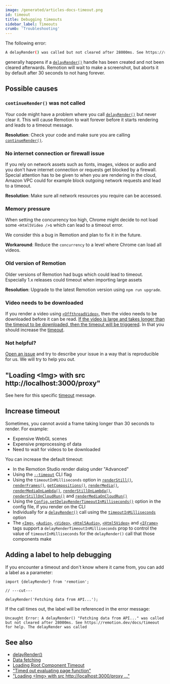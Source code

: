 ```yaml
---
image: /generated/articles-docs-timeout.png
id: timeout
title: Debugging timeouts
sidebar_label: Timeouts
crumb: 'Troubleshooting'
---
```


The following error:

```bash
A delayRender() was called but not cleared after 28000ms. See https://remotion.dev/docs/timeout for help. The delayRender was called
```

generally happens if a [`delayRender()`](/docs/delay-render) handle has been created and not been cleared afterwards. Remotion will wait to make a screenshot, but aborts it by default after 30 seconds to not hang forever.

## Possible causes

### `continueRender()` was not called

Your code might have a problem where you call [`delayRender()`](/docs/delay-render) but never clear it. This will cause Remotion to wait forever before it starts rendering and leads to a timeout message.

**Resolution**: Check your code and make sure you are calling [`continueRender()`](/docs/continue-render).

### No internet connection or firewall issue

If you rely on network assets such as fonts, images, videos or audio and you don't have internet connection or requests get blocked by a firewall. Special attention has to be given to when you are rendering in the cloud, Amazon VPC could for example block outgoing network requests and lead to a timeout.

**Resolution**: Make sure all network resources you require can be accessed.

### Memory pressure

When setting the concurrency too high, Chrome might decide to not load some `<Html5Video />`s which can lead to a timeout error.

We consider this a bug in Remotion and plan to fix it in the future.

**Workaround**: Reduce the `concurrency` to a level where Chrome can load all videos.

### Old version of Remotion

Older versions of Remotion had bugs which could lead to timeout.
Especially 1.x releases could timeout when importing large assets

**Resolution**: Upgrade to the latest Remotion version using `npm run upgrade`.

### Video needs to be downloaded

If you render a video using [`<OffthreadVideo>`](/docs/offthreadvideo), then the video needs to be downloaded before it can be read. [If the video is large and takes longer than the timeout to be downloaded, then the timeout will be triggered](/docs/troubleshooting/delay-render-proxy). In that you should increase the [timeout](#increase-timeout).

### Not helpful?

[Open an issue](https://github.com/remotion-dev/remotion/issues/new) and try to describe your issue in a way that is reproducible for us. We will try to help you out.

## "Loading &lt;Img&gt; with src http://localhost:3000/proxy"

See here for this specific [timeout](/docs/troubleshooting/delay-render-proxy) message.

## Increase timeout<AvailableFrom v="2.6.3"/>

Sometimes, you cannot avoid a frame taking longer than 30 seconds to render. For example:

- Expensive WebGL scenes
- Expensive preprocessing of data
- Need to wait for videos to be downloaded

You can increase the default timeout:

- In the Remotion Studio render dialog under "Advanced"
- Using the [`--timeout`](/docs/cli/render#--timeout) CLI flag
- Using the `timeoutInMilliseconds` option in [`renderStill()`](/docs/renderer/render-still#timeoutinmilliseconds), [`renderFrames()`](/docs/renderer/render-frames#timeoutinmilliseconds), [`getCompositions()`](/docs/renderer/get-compositions#timeoutinmilliseconds), [`renderMedia()`](/docs/renderer/render-media#timeoutinmilliseconds), [`renderMediaOnLambda()`](/docs/lambda/rendermediaonlambda#timeoutinmilliseconds), [`renderStillOnLambda()`](/docs/lambda/renderstillonlambda#timeoutinmilliseconds), [`renderStillOnCloudRun()`](/docs/cloudrun/renderstilloncloudrun#delayrendertimeoutinmilliseconds) and [`renderMediaOnCloudRun()`](/docs/cloudrun/rendermediaoncloudrun#delayrendertimeoutinmilliseconds)
- Using the [`Config.setDelayRenderTimeoutInMilliseconds()`](/docs/config#setdelayrendertimeoutinmilliseconds) option in the config file, if you render on the CLI
- Individually for a [`delayRender()`](/docs/delay-render) call using the [`timeoutInMilliseconds`](/docs/delay-render#modifying-the-timeout) option<AvailableFrom v="4.0.140"/>
- The [`<Img>`](/docs/img#delayrendertimeoutinmilliseconds), [`<Audio>`](/docs/media/audio#delayrendertimeoutinmilliseconds), [`<Video>`](/docs/media/video#delayrendertimeoutinmilliseconds), [`<Html5Audio>`](/docs/html5-audio#delayrendertimeoutinmilliseconds), [`<Html5Video>`](/docs/html5-video#delayrendertimeoutinmilliseconds) and [`<IFrame>`](/docs/iframe#delayrendertimeoutinmilliseconds) tags support a `delayRenderTimeoutInMilliseconds` prop to control the value of `timeoutInMilliseconds` for the `delayRender()` call that those components make<AvailableFrom v="4.0.140"/>

## Adding a label to help debugging<AvailableFrom v="2.6.13"/>

If you encounter a timeout and don't know where it came from, you can add a label as a parameter:

```tsx twoslash
import {delayRender} from 'remotion';

// ---cut---

delayRender('Fetching data from API...');
```

If the call times out, the label will be referenced in the error message:

```
Uncaught Error: A delayRender() "Fetching data from API..." was called but not cleared after 28000ms. See https://remotion.dev/docs/timeout for help. The delayRender was called
```

## See also

- [delayRender()](/docs/delay-render)
- [Data fetching](/docs/data-fetching)
- [Loading Root Component Timeout](/docs/troubleshooting/loading-root-component)
- ["Timed out evaluating page function"](/docs/troubleshooting/timed-out-page-function)
- ["Loading &lt;Img&gt; with src http://localhost:3000/proxy ..."](/docs/troubleshooting/delay-render-proxy)
